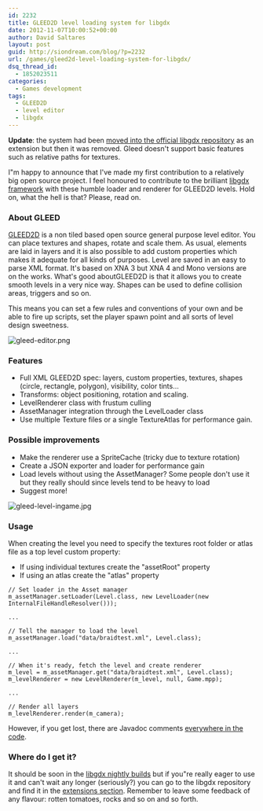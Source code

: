 ```yaml
---
id: 2232
title: GLEED2D level loading system for libgdx
date: 2012-11-07T10:00:52+00:00
author: David Saltares
layout: post
guid: http://siondream.com/blog/?p=2232
url: /games/gleed2d-level-loading-system-for-libgdx/
dsq_thread_id:
  - 1852023511
categories:
  - Games development
tags:
  - GLEED2D
  - level editor
  - libgdx
---
```


**Update**: the system had been [moved into the official libgdx repository](https://github.com/libgdx/libgdx/tree/master/extensions/gdx-gleed) as an extension but then it was removed. Gleed doesn't support basic features such as relative paths for textures.

I"m happy to announce that I've made my first contribution to a relatively big open source project. I feel honoured to contribute to the brilliant [libgdx framework](https://github.com/libgdx/libgdx) with these humble loader and renderer for GLEED2D levels. Hold on, what the hell is that? Please, read on.

### About GLEED

[GLEED2D](http://gleed2d.codeplex.com/) is a non tiled based open source general purpose level editor. You can place textures and shapes, rotate and scale them. As usual, elements are laid in layers and it is also possible to add custom properties which makes it adequate for all kinds of purposes. Level are saved in an easy to parse XML format. It's based on XNA 3 but XNA 4 and Mono versions are on the works. What's good aboutGLEED2D is that it allows you to create smooth levels in a very nice way. Shapes can be used to define collision areas, triggers and so on.

This means you can set a few rules and conventions of your own and be able to fire up scripts, set the player spawn point and all sorts of level design sweetness.

![gleed-editor.png](/img/wp/gleed-editor.png)

### Features

- Full XML GLEED2D spec: layers, custom properties, textures, shapes (circle, rectangle, polygon), visibility, color tints…
- Transforms: object positioning, rotation and scaling.
- LevelRenderer class with frustum culling
- AssetManager integration through the LevelLoader class
- Use multiple Texture files or a single TextureAtlas for performance gain.

### Possible improvements

- Make the renderer use a SpriteCache (tricky due to texture rotation)
- Create a JSON exporter and loader for performance gain
- Load levels without using the AssetManager? Some people don't use it but they really should since levels tend to be heavy to load
- Suggest more!

![gleed-level-ingame.jpg](/img/wp/gleed-level-ingame.jpg)

### Usage

When creating the level you need to specify the textures root folder or atlas file as a top level custom property:

- If using individual textures create the "assetRoot" property
- If using an atlas create the "atlas" property

```
// Set loader in the Asset manager
m_assetManager.setLoader(Level.class, new LevelLoader(new InternalFileHandleResolver()));

...

// Tell the manager to load the level
m_assetManager.load("data/braidtest.xml", Level.class);

...

// When it's ready, fetch the level and create renderer
m_level = m_assetManager.get("data/braidtest.xml", Level.class);
m_levelRenderer = new LevelRenderer(m_level, null, Game.mpp);

...

// Render all layers
m_levelRenderer.render(m_camera);
```

However, if you get lost, there are Javadoc comments [everywhere in the code](https://github.com/dsaltares/sionengine/tree/master/sionengine/src/com/siondream/engine/gleed).

### Where do I get it?

It should be soon in the [libgdx nightly builds](libgdx.badlogicgames.com/nightlies/) but if you"re really eager to use it and can't wait any longer (seriously?) you can go to the libgdx repository and find it in the [extensions section](https://github.com/libgdx/libgdx/tree/master/extensions/gdx-gleed). Remember to leave some feedback of any flavour: rotten tomatoes, rocks and so on and so forth.
